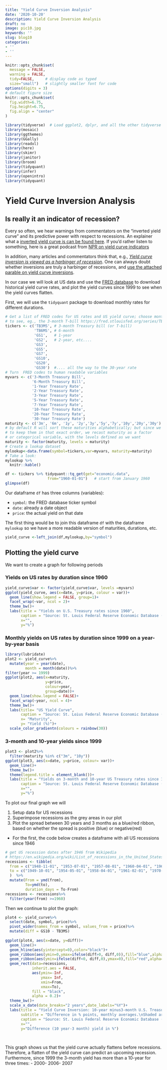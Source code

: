 ```yaml
---
title: "Yield Curve Inversion Analysis"
date: '2020-10-20'
description: Yield Curve Inversion Analysis
draft: no
image: pic10.jpg
keywords: ''
slug: blog10
categories:
- ''
- ''
---
```


```r
knitr::opts_chunk$set(
  message = FALSE, 
  warning = FALSE, 
  tidy=FALSE,     # display code as typed
  size="small")   # slightly smaller font for code
options(digits = 3)
# default figure size
knitr::opts_chunk$set(
  fig.width=6.75, 
  fig.height=6.75,
  fig.align = "center"
)
```

```r
library(tidyverse)  # Load ggplot2, dplyr, and all the other tidyverse packages
library(mosaic)
library(ggthemes)
library(GGally)
library(readxl)
library(here)
library(skimr)
library(janitor)
library(broom)
library(tidyquant)
library(infer)
library(openintro)
library(tidyquant)
```

# Yield Curve Inversion Analysis

## Is really it an indicator of recession?

Every so often, we hear warnings from commentators on the "inverted yield curve" and its predictive power with respect to recessions. An explainer what a [inverted yield curve is can be found here](https://www.reuters.com/article/us-usa-economy-yieldcurve-explainer/explainer-what-is-an-inverted-yield-curve-idUSKBN1O50GA). If you'd rather listen to something, here is a great podcast from [NPR on yield curve indicators](https://www.podbean.com/media/share/dir-4zgj9-6aefd11)

In addition, many articles and commentators think that, e.g., [*Yield curve inversion is viewed as a harbinger of recession*](https://www.bloomberg.com/news/articles/2019-08-14/u-k-yield-curve-inverts-for-first-time-since-financial-crisis). One can always doubt whether inversions are truly a harbinger of recessions, and [use the attached parable on yield curve inversions](https://twitter.com/5_min_macro/status/1161627360946511873).


In our case we will look at US data and use the [FRED database](https://fred.stlouisfed.org/) to download historical yield curve rates, and plot the yield curves since 1999 to see when the yield curves flatten.


First, we will use the `tidyquant` package to download monthly rates for different durations. 

```r
# Get a list of FRED codes for US rates and US yield curve; choose monthly frequency
# to see, eg., the 3-month T-bill https://fred.stlouisfed.org/series/TB3MS
tickers <- c('TB3MS', # 3-month Treasury bill (or T-bill)
             'TB6MS', # 6-month
             'GS1',   # 1-year
             'GS2',   # 2-year, etc....
             'GS3',
             'GS5',
             'GS7',
             'GS10',
             'GS20',
             'GS30')  #.... all the way to the 30-year rate
# Turn  FRED codes to human readable variables
myvars <- c('3-Month Treasury Bill',
            '6-Month Treasury Bill',
            '1-Year Treasury Rate',
            '2-Year Treasury Rate',
            '3-Year Treasury Rate',
            '5-Year Treasury Rate',
            '7-Year Treasury Rate',
            '10-Year Treasury Rate',
            '20-Year Treasury Rate',
            '30-Year Treasury Rate')
maturity <- c('3m', '6m', '1y', '2y','3y','5y','7y','10y','20y','30y')
# by default R will sort these maturities alphabetically; but since we want
# to keep them in that exact order, we recast maturity as a factor 
# or categorical variable, with the levels defined as we want
maturity <- factor(maturity, levels = maturity)
# Create a lookup dataset
mylookup<-data.frame(symbol=tickers,var=myvars, maturity=maturity)
# Take a look:
mylookup %>% 
  knitr::kable()

df <- tickers %>% tidyquant::tq_get(get="economic.data", 
                   from="1960-01-01")   # start from January 1960
glimpse(df)
```

Our dataframe `df` has three columns (variables):

- `symbol`: the FRED database ticker symbol
- `date`: already a date object
- `price`: the actual yield on that date

The first thing would be to join this dataframe `df` with the dataframe `mylookup` so we have a more readable version of maturities, durations, etc.


```r
yield_curve <-left_join(df,mylookup,by="symbol") 
```

## Plotting the yield curve

We want to create a graph for following periods

### Yields on US rates by duration since 1960

```r
yield_curve$var <- factor(yield_curve$var, levels =myvars)
ggplot(yield_curve, aes(x=date, y=price, colour = var))+
  geom_line(show.legend = FALSE, group=1)+
  facet_wrap(~var, ncol = 2)+
  theme_bw()+
  labs(title = "Yields on U.S. Treasury rates since 1960", 
       caption = "Source: St. Louis Federal Reserve Economic Database (FRED)",
       x="",
       y="%")
```

### Monthly yields on US rates by duration since 1999 on a year-by-year basis

```r
library(lubridate)
plot2 <- yield_curve%>%
  mutate(year = year(date), 
         month = month(date))%>%
filter(year >= 1999)
ggplot(plot2, aes(x=maturity, 
                  y=price, 
                  colour=year, 
                  group=date))+
  geom_line(show.legend = FALSE)+
  facet_wrap(~year, ncol = 4)+
  theme_bw()+
  labs(title= "US Yield Curve",
       caption = "Source: St. Loius Federal Reserve Economic Database (FRED)",
       x= "Maturity",
       y= "Yield (%)")+
  scale_color_gradientn(colours = rainbow(30))
```


### 3-month and 10-year yields since 1999


```r
plot3 <- plot2%>%
  filter(maturity %in% c("3m", "10y"))
ggplot(plot3, aes(x=date, y=price, colour= var))+
  geom_line()+
  theme_bw()+
  theme(legend.title = element_blank())+
  labs(title = "Yields on 3-month and 10-year US Treasury rates since 1999",
       caption = "Source: St. Louis Federal Reserve Economic Database (FRED)",
       x="",
       y="%")
```

To plot our final graph we will

1. Setup data for US recessions 
1. Superimpose recessions as the grey areas in our plot
1. Plot the spread between 30 years and 3 months as a blue/red ribbon, based on whether the spread is positive (blue) or negative(red)


- For the first, the code below creates a dataframe with all US recessions since 1946

```r
# get US recession dates after 1946 from Wikipedia 
# https://en.wikipedia.org/wiki/List_of_recessions_in_the_United_States
recessions <- tibble(
  from = c("1948-11-01", "1953-07-01", "1957-08-01", "1960-04-01", "1969-12-01", "1973-11-01", "1980-01-01","1981-07-01", "1990-07-01", "2001-03-01", "2007-12-01"),  
  to = c("1949-10-01", "1954-05-01", "1958-04-01", "1961-02-01", "1970-11-01", "1975-03-01", "1980-07-01", "1982-11-01", "1991-03-01", "2001-11-01", "2009-06-01") 
  )  %>% 
  mutate(From = ymd(from), 
         To=ymd(to),
         duration_days = To-From)
recessions <- recessions%>%
  filter(year(from) >=1960)
```

Then we continue to plot the graph:

```r
plot4 <- yield_curve%>%
  select(date, symbol, price)%>%
  pivot_wider(names_from = symbol, values_from = price)%>%
  mutate(diff = GS10 - TB3MS)
  
ggplot(plot4, aes(x=date, y=diff))+
  geom_line()+
  geom_hline(aes(yintercept=0),color="black")+
  geom_ribbon(aes(ymin=0,ymax=ifelse(diff>0, diff,0)),fill="blue",alpha=0.2)+
  geom_ribbon(aes(ymin=ifelse(diff<0, diff,0),ymax=0),fill="red",alpha=0.2)  +
  geom_rect(data=recessions, 
            inherit.aes = FALSE, 
            aes(ymin=-Inf, 
                ymax= Inf, 
                xmin=From, 
                xmax=To), 
            fill = "black", 
            alpha = 0.2)+
  theme_bw()+
  scale_x_date(date_breaks="2 years",date_labels="%Y")+
  labs(title = "Yield Curve Inversion: 10-year minus3-month U.S. Treasury rates",
       subtitle = "Difference in % points, monthly averages.\nShaded areas correspond to recessions",
       caption = "Source: St. Louis Federal Reserve Economic Database (FRED)",
       x="",
       y="Difference (10 year-3 month) yield in %")
 
  
```
This graph shows us that the yield curve actually flattens before recessions. Therefore, a flatten of the yield curve can predict an upcoming recession.
Furthermore, since 1999 the 3-month yield has more than a 10-year for three times:
- 2000- 2006- 2007
